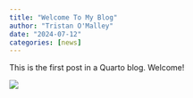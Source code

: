 ```yaml
---
title: "Welcome To My Blog"
author: "Tristan O'Malley"
date: "2024-07-12"
categories: [news]
---
```


This is the first post in a Quarto blog. Welcome!

![](thumbnail.jpg)